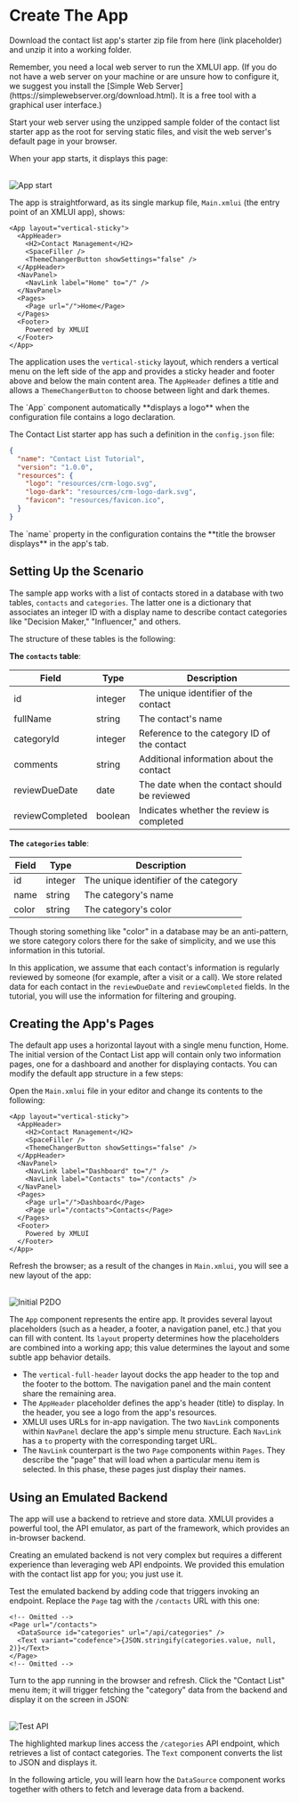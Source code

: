 
# Create The App

Download the contact list app's starter zip file from here (link placeholder) and unzip it into a working folder.

<Callout emoji="💡">
  Remember, you need a local web server to run the XMLUI app. (If you do not have a web server on your machine or are unsure how to configure it, we suggest you install the [Simple Web Server](https://simplewebserver.org/download.html). It is a free tool with a graphical user interface.)
</Callout>

Start your web server using the unzipped sample folder of the contact list starter app as the root for serving static files, and visit the web server's default page in your browser.

When your app starts, it displays this page:

<br/>
<Image alt="App start" src="/resources/images/get-started/cl-start.png" />

The app is straightforward, as its single markup file, `Main.xmlui` (the entry point of an XMLUI app), shows:

```ueml copy filename="Main.xmlui"
<App layout="vertical-sticky">
  <AppHeader>
    <H2>Contact Management</H2>
    <SpaceFiller />
    <ThemeChangerButton showSettings="false" />
  </AppHeader>  
  <NavPanel>
    <NavLink label="Home" to="/" />
  </NavPanel>
  <Pages>
    <Page url="/">Home</Page>
  </Pages>
  <Footer>
    Powered by XMLUI
  </Footer>
</App>
```

The application uses the `vertical-sticky` layout, which renders a vertical menu on the left side of the app and provides a sticky header and footer above and below the main content area. The `AppHeader` defines a title and allows a `ThemeChangerButton` to choose between light and dark themes.

<Callout type="info" emoji="💡">
  The `App` component automatically **displays a logo** when the configuration file contains a logo declaration.
</Callout>

The Contact List starter app has such a definition in the `config.json` file:

```json copy filename="config.json" {5-6}
{
  "name": "Contact List Tutorial",
  "version": "1.0.0",
  "resources": {
    "logo": "resources/crm-logo.svg",
    "logo-dark": "resources/crm-logo-dark.svg",
    "favicon": "resources/favicon.ico",
  }
}
```

<Callout type="info" emoji="💡">
The `name` property in the configuration contains the **title the browser displays** in the app's tab.
</Callout>

## Setting Up the Scenario

The sample app works with a list of contacts stored in a database with two tables, `contacts` and `categories`. The latter one is a dictionary that associates an integer ID with a display name to describe contact categories like "Decision Maker," "Influencer," and others.

The structure of these tables is the following:

**The `contacts` table**:

| Field | Type | Description |
| --- | --- | --- |
| id | integer | The unique identifier of the contact |
| fullName | string | The contact's name |
| categoryId | integer | Reference to the category ID of the contact |
| comments | string | Additional information about the contact |
| reviewDueDate | date | The date when the contact should be reviewed |
| reviewCompleted | boolean | Indicates whether the review is completed |

**The `categories` table**:

| Field | Type | Description |
| --- | --- | --- |
| id | integer | The unique identifier of the category |
| name | string | The category's name |
| color | string | The category's color |

<Callout emoji="💡">
  Though storing something like "color" in a database may be an anti-pattern, we store category colors there for the sake of simplicity, and we use this information in this tutorial.
</Callout>

In this application, we assume that each contact's information is regularly reviewed by someone (for example, after a visit or a call). We store related data for each contact in the `reviewDueDate` and `reviewCompleted` fields. In the tutorial, you will use the information for filtering and grouping.

## Creating the App's Pages

The default app uses a horizontal layout with a single menu function, Home. The initial version of the Contact List app will contain only two information pages, one for a dashboard and another for displaying contacts. You can modify the default app structure in a few steps:

Open the `Main.xmlui` file in your editor and change its contents to the following:

```ueml copy filename="Main.xmlui" /layout="vertical-full-header"/ {7-14}
<App layout="vertical-sticky">
  <AppHeader>
    <H2>Contact Management</H2>
    <SpaceFiller />
    <ThemeChangerButton showSettings="false" />
  </AppHeader>  
  <NavPanel>
    <NavLink label="Dashboard" to="/" />
    <NavLink label="Contacts" to="/contacts" />
  </NavPanel>
  <Pages>
    <Page url="/">Dashboard</Page>
    <Page url="/contacts">Contacts</Page>
  </Pages>
  <Footer>
    Powered by XMLUI
  </Footer>
</App>
```

Refresh the browser; as a result of the changes in `Main.xmlui`, you will see a new layout of the app:

<br/>
<Image alt="Initial P2DO" src="/resources/images/get-started/cl-initial.png" />

The `App` component represents the entire app. It provides several layout placeholders (such as a header, a footer, a navigation panel, etc.) that you can fill with content. Its `layout` property determines how the placeholders are combined into a working app; this value determines the layout and some subtle app behavior details.

- The `vertical-full-header` layout docks the app header to the top and the footer to the bottom. The navigation panel and the main content share the remaining area.
- The `AppHeader` placeholder defines the app's header (title) to display. In the header, you see a logo from the app's resources.
- XMLUI uses URLs for in-app navigation. The two `NavLink` components within `NavPanel` declare the app's simple menu structure. Each `NavLink` has a `to` property with the corresponding target URL.
- The `NavLink` counterpart is the two `Page` components within `Pages`. They describe the "page" that will load when a particular menu item is selected. In this phase, these pages just display their names.

## Using an Emulated Backend

The app will use a backend to retrieve and store data. XMLUI provides a powerful tool, the API emulator, as part of the framework, which provides an in-browser backend.

<Callout emoji="💡">
  Creating an emulated backend is not very complex but requires a different experience than leveraging web API endpoints. We provided this emulation with the contact list app for you; you just use it.
</Callout>

Test the emulated backend by adding code that triggers invoking an endpoint. Replace the `Page` tag with the `/contacts` URL with this one:

```ueml copy {3-4} filename="Main.xmlui"
<!-- Omitted -->
<Page url="/contacts">
  <DataSource id="categories" url="/api/categories" />
  <Text variant="codefence">{JSON.stringify(categories.value, null, 2)}</Text>
</Page>
<!-- Omitted -->
```

Turn to the app running in the browser and refresh. Click the "Contact List" menu item; it will trigger fetching the "category" data from the backend and display it on the screen in JSON:

<br/>
<Image alt="Test API" src="/resources/images/get-started/test-emulated-api.png" />

The highlighted markup lines access the `/categories` API endpoint, which retrieves a list of contact categories. The `Text` component converts the list to JSON and displays it.

In the following article, you will learn how the `DataSource` component works together with others to fetch and leverage data from a backend.